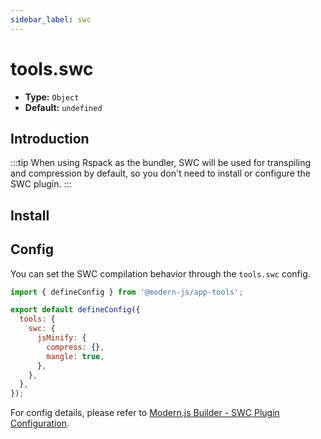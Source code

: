 ```yaml
---
sidebar_label: swc
---
```


# tools.swc

- **Type:** `Object`
- **Default:** `undefined`

## Introduction


<SWC />

:::tip
When using Rspack as the bundler, SWC will be used for transpiling and compression by default, so you don't need to install or configure the SWC plugin.
:::

## Install


<EnableSWC />

## Config

You can set the SWC compilation behavior through the `tools.swc` config.

```js title="modern.config.ts"
import { defineConfig } from '@modern-js/app-tools';

export default defineConfig({
  tools: {
    swc: {
      jsMinify: {
        compress: {},
        mangle: true,
      },
    },
  },
});
```

For config details, please refer to [Modern.js Builder - SWC Plugin Configuration](https://modernjs.dev/builder/en/plugins/plugin-swc.html#config).

